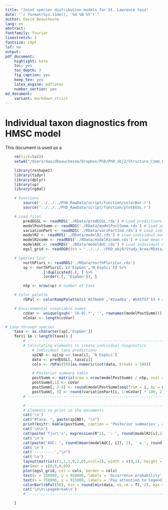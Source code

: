 ```yaml
---
title: "Joint species distribution models for St. Lawrence taxa"
date: "`r format(Sys.time(), '%d %B %Y')`"
author: David Beauchesne
lang: en
abstract:
fontfamily: fourier
linestretch: 1
fontsize: 10pt
lof: no
output:
pdf_document:
    highlight: kate
    toc: yes
    toc_depth: 3
    fig_caption: yes
    keep_tex: yes
    latex_engine: pdflatex
    number_section: yes
md_document:
    variant: markdown_strict
---
```


<!-- render(input = './Script/4_northPluri_spDist.rmd', 'pdf_document') -->

# Individual taxon diagnostics from HMSC model

This document is used as a

\pagebreak

```r
    rm(list=ls())
    setwd("/Users/davidbeauchesne/Dropbox/PhD/PhD_obj2/Structure_Comm_EGSL/EGSL_species_distribution/")

    library(reshape2)
    library(tidyr)
    library(dplyr)
    library(sp)
    library(rgdal)

    # Functions
        source('../../../PhD_RawData/script/function/colorBar.r')
        source('../../../PhD_RawData/script/function/plotEGSL.r')

    # Load files
        predEGSL <- readRDS('./RData/predEGSL.rds') # Load predictions
        modelPostSumm <- readRDS('./RData/modelPostSumm.rds') # Load posterior summaries
        variationPart <- readRDS('./RData/variPartInd.rds') # Load individual parameter variance partitioning
        modelR2 <- readRDS('./RData/modelR2.rds') # Load individual model thur's R2
        modelR2comm <- readRDS('./RData/modelR2comm.rds') # Load mean model thur's R2
        modelAUC <- readRDS('./RData/modelAUC.rds') # Load individual model thur's R2
        egsl_grid <- readOGR(dsn = "../../../PhD_obj0/Study_Area/RData/", layer = "egsl_grid") # Load grid

    # Species list
        northPluri <- readRDS('./RData/northPluriCor.rds')
        sp <- northPluri[, c('EspGen','N_EspSci')] %>%
                .[!duplicated(.), ] %>%
                .[order(.[, 'EspGen']), ]

        nSp <- nrow(sp) # number of taxa

    # Color palette
        rbPal <- colorRampPalette(c('#2f6eb9','#2aadba','#b45f5f')) # color palette

    # Environmental covariable names
        coVar <- unique(gsub('_[0-9].*', '', rownames(modelPostSumm)))
        nCoVar <- length(coVar)
```

```r
# Loop through species
    taxa <- as.character(sp[,'EspGen'])
    for(i in 1:length(taxa)) {
        # --------------------------------------------------------------------------------
        # Calculating elements to create individual diagnostics
            # Individual taxa predictions
            spIND <- sp[sp == taxa[i], 'N_EspSci']
            data <- predEGSL[, taxa[i]]
            cols <- rbPal(50)[as.numeric(cut(data, breaks = 50))]

            # Posterior summary table
            postSumm <- matrix(nrow = nrow(modelPostSumm) / nSp, ncol = 5, dimnames = list(c(), c('Covariables','Mean parameter estimate','Lower 95% CI','Upper 95% CI', 'Proportion of variance explained (%)')))
            postSumm[,1] <- coVar
            postSumm[, 2:4] <- round(modelPostSumm[seq(from = i, by = nSp, length.out = nCoVar), ], 2)
            postSumm[, 5] <- round(variationPart[i, 1:nCoVar] * 100, 2)
        # --------------------------------------------------------------------------------

        # --------------------------------------------------------------------------------
        # Elements to print in the documents
        cat('\n')
        cat("#Taxa: ", paste(spIND), "\n")
        print(knitr::kable(postSumm, caption = 'Posterior summaries', align = c('l','c','c','c','c')))
        cat('\n\n')
        cat(paste('Tjur\'s', expression(R^2), ': ', round(modelR2[i],2)), '\n')
        cat('\n')
        cat(paste('AUC: ', round(mean(modelAUC[, i]), 2), ' ± ', round(sd(modelAUC[, i]), 2)), '\n')
        cat('\n')
        cat('---------',"\n")
        cat('\n')
        layout(matrix(c(1,1,1,0,2,0),ncol=2), width = c(9,1), height = c(3,3,3))
        par(mar = c(0,0,0,0))
        plot(egsl_grid, col = cols, border = cols)
        text(x = 350000, y = 950000, labels = 'Occurrence probability', cex = 1.5)
        text(x = 350000, y = 915000, labels = 'Pay attention to legend, does not go from 0 to 1. Needs to be fixed')
        colorBar(rbPal(50), min = round(min(data, na.rm = T), 2), max = round(max(data, na.rm = T), 2), align = 'vertical')
        cat('\n\n\\pagebreak\n')
        # --------------------------------------------------------------------------------

    }
```
